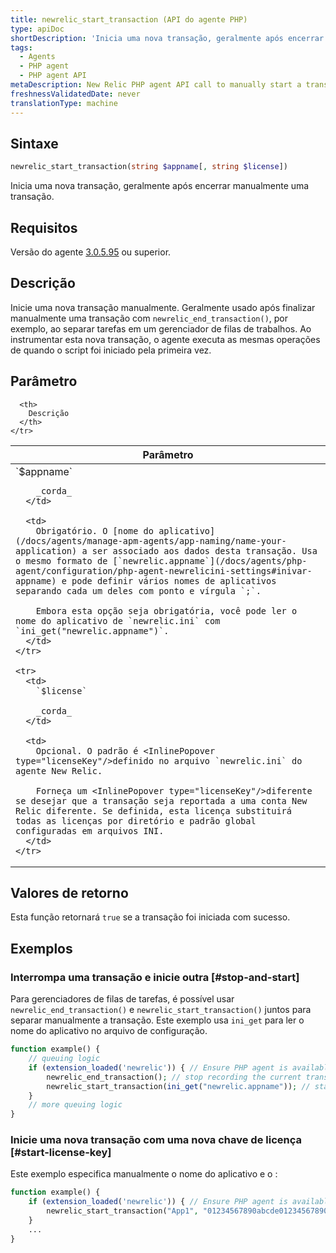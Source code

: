 ```yaml
---
title: newrelic_start_transaction (API do agente PHP)
type: apiDoc
shortDescription: 'Inicia uma nova transação, geralmente após encerrar manualmente uma transação.'
tags:
  - Agents
  - PHP agent
  - PHP agent API
metaDescription: New Relic PHP agent API call to manually start a transaction. Useful for job queue processing.
freshnessValidatedDate: never
translationType: machine
---
```


## Sintaxe

```php
newrelic_start_transaction(string $appname[, string $license])
```

Inicia uma nova transação, geralmente após encerrar manualmente uma transação.

## Requisitos

Versão do agente [3.0.5.95](/docs/release-notes/agent-release-notes/php-release-notes/php-agent) ou superior.

## Descrição

Inicie uma nova transação manualmente. Geralmente usado após finalizar manualmente uma transação com `newrelic_end_transaction()`, por exemplo, ao separar tarefas em um gerenciador de filas de trabalhos. Ao instrumentar esta nova transação, o agente executa as mesmas operações de quando o script foi iniciado pela primeira vez.

## Parâmetro

<table>
  <thead>
    <tr>
      <th width="25%">
        Parâmetro
      </th>

      <th>
        Descrição
      </th>
    </tr>
  </thead>

  <tbody>
    <tr>
      <td>
        `$appname`

        _corda_
      </td>

      <td>
        Obrigatório. O [nome do aplicativo](/docs/agents/manage-apm-agents/app-naming/name-your-application) a ser associado aos dados desta transação. Usa o mesmo formato de [`newrelic.appname`](/docs/agents/php-agent/configuration/php-agent-newrelicini-settings#inivar-appname) e pode definir vários nomes de aplicativos separando cada um deles com ponto e vírgula `;`.

        Embora esta opção seja obrigatória, você pode ler o nome do aplicativo de `newrelic.ini` com `ini_get("newrelic.appname")`.
      </td>
    </tr>

    <tr>
      <td>
        `$license`

        _corda_
      </td>

      <td>
        Opcional. O padrão é <InlinePopover type="licenseKey"/>definido no arquivo `newrelic.ini` do agente New Relic.

        Forneça um <InlinePopover type="licenseKey"/>diferente se desejar que a transação seja reportada a uma conta New Relic diferente. Se definida, esta licença substituirá todas as licenças por diretório e padrão global configuradas em arquivos INI.
      </td>
    </tr>
  </tbody>
</table>

## Valores de retorno

Esta função retornará `true` se a transação foi iniciada com sucesso.

## Exemplos

### Interrompa uma transação e inicie outra [#stop-and-start]

Para gerenciadores de filas de tarefas, é possível usar `newrelic_end_transaction()` e `newrelic_start_transaction()` juntos para separar manualmente a transação. Este exemplo usa `ini_get` para ler o nome do aplicativo no arquivo de configuração.

```php
function example() {
    // queuing logic
    if (extension_loaded('newrelic')) { // Ensure PHP agent is available
        newrelic_end_transaction(); // stop recording the current transaction
        newrelic_start_transaction(ini_get("newrelic.appname")); // start recording a new transaction
    }
    // more queuing logic
}
```

### Inicie uma nova transação com uma nova chave de licença [#start-license-key]

Este exemplo especifica manualmente o nome do aplicativo e o <InlinePopover type="licenseKey"/>:

```php
function example() {
    if (extension_loaded('newrelic')) { // Ensure PHP agent is available
        newrelic_start_transaction("App1", "01234567890abcde01234567890abcde01234567890");
    }
    ...
}
```
